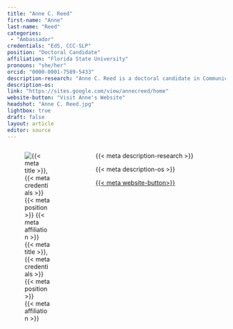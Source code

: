 ```yaml
---
title: "Anne C. Reed"
first-name: "Anne"
last-name: "Reed"
categories:
 - "Ambassador"
credentials: "EdS, CCC-SLP"
position: "Doctoral Candidate"
affiliation: "Florida State University"
pronouns: "she/her"
orcid: "0000-0001-7589-5433"
description-research: "Anne C. Reed is a doctoral candidate in Communication Science and Disorders at Florida State University, as well as a FIREFLIES fellow with a focus on the interdisciplinary study of reading through the Florida Center for Reading Research (FCRR). Anne's research interests include using an implementation science framework to study the effectiveness of services provided by SLPs in addressing the challenges faced by students with speech-language and reading difficulties. Drawing from her extensive professional background, Anne brings a wealth of practical insight to her academic and clinical pursuits."
description-os:
link: "https://sites.google.com/view/annecreed/home"
website-button: "Visit Anne's Website"
headshot: "Anne C. Reed.jpg"
lightbox: true
draft: false
layout: article
editor: source
---
```


:::::: columns
::: {.column width="30%"}
![{{< meta title >}}, {{< meta credentials >}}<br>{{< meta position >}}<br>{{< meta affiliation >}}]({{< meta headshot >}})
:::

::: {.column width="5%"}
:::

::: {.column width="65%"}
{{< meta description-research >}}

{{< meta description-os >}}

[{{< meta website-button>}}]({{< meta link >}}){.btn .btn-outline-primary .btn role="button" data-toggle="button"}\
\
:::
::::::
